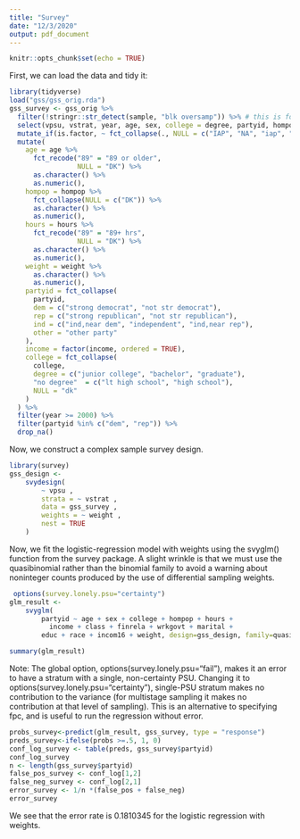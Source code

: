 ```yaml
---
title: "Survey"
date: "12/3/2020"
output: pdf_document
---
```


```r
knitr::opts_chunk$set(echo = TRUE)
```

First, we can load the data and tidy it: 
```r
library(tidyverse)
load("gss/gss_orig.rda")
gss_survey <- gss_orig %>%
  filter(!stringr::str_detect(sample, "blk oversamp")) %>% # this is for weighting
  select(vpsu, vstrat, year, age, sex, college = degree, partyid, hompop, hours = hrs1, income, class, finrela, wrkgovt, marital, educ, race, incom16, weight = wtssall) %>%
  mutate_if(is.factor, ~ fct_collapse(., NULL = c("IAP", "NA", "iap", "na"))) %>%
  mutate(
    age = age %>%
      fct_recode("89" = "89 or older",
                 NULL = "DK") %>%
      as.character() %>%
      as.numeric(),
    hompop = hompop %>%
      fct_collapse(NULL = c("DK")) %>%
      as.character() %>%
      as.numeric(),
    hours = hours %>%
      fct_recode("89" = "89+ hrs",
                 NULL = "DK") %>%
      as.character() %>%
      as.numeric(),
    weight = weight %>%
      as.character() %>%
      as.numeric(),
    partyid = fct_collapse(
      partyid,
      dem = c("strong democrat", "not str democrat"),
      rep = c("strong republican", "not str republican"),
      ind = c("ind,near dem", "independent", "ind,near rep"),
      other = "other party"
    ),
    income = factor(income, ordered = TRUE),
    college = fct_collapse(
      college,
      degree = c("junior college", "bachelor", "graduate"),
      "no degree"  = c("lt high school", "high school"),
      NULL = "dk"
    )
  ) %>%
  filter(year >= 2000) %>%
  filter(partyid %in% c("dem", "rep")) %>%
  drop_na()
```

Now, we construct a complex sample survey design. 
```r
library(survey)
gss_design <- 
    svydesign( 
        ~ vpsu , 
        strata = ~ vstrat , 
        data = gss_survey , 
        weights = ~ weight , 
        nest = TRUE 
    )
```


Now, we fit the logistic-regression model with weights using the svyglm() function from the survey package. A slight wrinkle is that we must use the quasibinomial rather than the binomial family to avoid a warning about noninteger counts produced by the use of differential sampling weights. 

```r
 options(survey.lonely.psu="certainty")
glm_result <- 
    svyglm( 
        partyid ~ age + sex + college + hompop + hours +
          income + class + finrela + wrkgovt + marital +
        educ + race + incom16 + weight, design=gss_design, family=quasibinomial)

summary(glm_result)
```

Note: The global option,  options(survey.lonely.psu="fail"), makes it an error to have a stratum with a single, non-certainty PSU. Changing it to options(survey.lonely.psu="certainty"), single-PSU stratum makes no contribution to the variance (for multistage sampling it makes no contribution at that level of sampling). This is an alternative to specifying fpc, and is useful to run the regression without error.

```r
probs_survey<-predict(glm_result, gss_survey, type = "response")
preds_survey<-ifelse(probs >=.5, 1, 0)
conf_log_survey <- table(preds, gss_survey$partyid)
conf_log_survey
n <- length(gss_survey$partyid)
false_pos_survey <- conf_log[1,2]
false_neg_survey <- conf_log[2,1]
error_survey <- 1/n *(false_pos + false_neg)
error_survey
```
We see that the error rate is 0.1810345 for the logistic regression with weights. 


